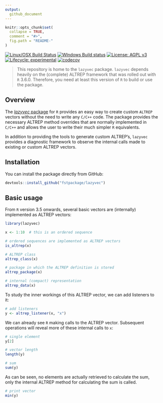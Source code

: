 ```yaml
---
output:
  github_document
---
```


<!-- README.md is generated from README.Rmd. Please edit that file -->

```r
knitr::opts_chunk$set(
  collapse = TRUE,
  comment = "#>",
  fig.path = "README-"
)
```

<!-- <img src="logo.png" align="right" /> -->

[![Linux/OSX Build Status](https://travis-ci.org/fstpackage/lazyvec.svg?branch=develop)](https://travis-ci.org/fstpackage/lazyvec)
[![WIndows Build status](https://ci.appveyor.com/api/projects/status/bfm7amtkyjvc2rk9?svg=true)](https://ci.appveyor.com/project/fstpackage/lazyvec)
[![License: AGPL v3](https://img.shields.io/badge/License-AGPL%20v3-blue.svg)](https://www.gnu.org/licenses/agpl-3.0)
[![Lifecycle: experimental](https://img.shields.io/badge/lifecycle-maturing-blue.svg)](https://www.tidyverse.org/lifecycle/#maturing)
[![codecov](https://codecov.io/gh/fstpackage/lazyvec/branch/develop/graph/badge.svg)](https://codecov.io/gh/fstpackage/lazyvec)

> This repository is home to the `lazyvec` package. `lazyvec` depends heavily on the (complete) ALTREP framework that
was rolled out with `R` 3.6.0. Therefore, you need at least this version of `R` to build or use the package.

## Overview

The [_lazyvec_ package][lazyvecRepo] for `R` provides an easy way to create custom `ALTREP` vectors without the need to write any `C/C++` code. The package provides the necessary ALTREP method overrides that are normally implemented in `C/C++` and allows the user to write their much simpler `R` equivalents.

In addition to providing the tools to generate custom ALTREP's, `lazyvec` provides a diagnostic framework to
observe the internal calls made to existing or custom ALTREP vectors.

## Installation

You can install the package directly from GitHub:

```r
devtools::install_github("fstpackage/lazyvec")
```

## Basic usage

From `R` version 3.5 onwards, several basic vectors are (internally) implemented as ALTREP vectors:

```r
library(lazyvec)

x <- 1:10  # this is an ordered sequence

# ordered sequences are implemented as ALTREP vectors
is_altrep(x)

# ALTREP class
altrep_class(x)

# package in which the ALTREP definition is stored
altrep_package(x)

# internal (compact) representation
altrep_data(x)
```

To study the inner workings of this ALTREP vector, we can add listeners to it:

```r
# add listeners
y <- altrep_listener(x, "x")
```

We can already see `R` making calls to the ALTREP vector. Subsequent operations will reveal more of
these internal calls to `x`:

```r
# single element
y[2]

# vector length
length(y)

# sum
sum(y)
```

As can be seen, no elements are actually retrieved to calculate the sum, only the internal ALTREP
method for calculating the sum is called.

```r
# print vector
min(y)
```



[lazyvecRepo]: https://github.com/fstpackage/lazyvec
